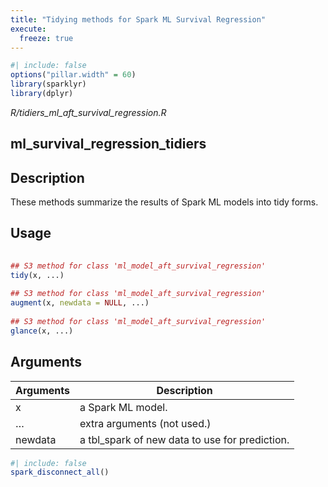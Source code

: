 ```yaml
---
title: "Tidying methods for Spark ML Survival Regression"
execute:
  freeze: true
---
```


```r
#| include: false
options("pillar.width" = 60)
library(sparklyr) 
library(dplyr)
```

*R/tidiers_ml_aft_survival_regression.R*

## ml_survival_regression_tidiers

## Description
 These methods summarize the results of Spark ML models into tidy forms. 


## Usage
```r
 
## S3 method for class 'ml_model_aft_survival_regression'
tidy(x, ...) 
 
## S3 method for class 'ml_model_aft_survival_regression'
augment(x, newdata = NULL, ...) 
 
## S3 method for class 'ml_model_aft_survival_regression'
glance(x, ...) 
```

## Arguments
|Arguments|Description|
|---|---|
| x | a Spark ML model. |
| ... | extra arguments (not used.) |
| newdata | a tbl_spark of new data to use for prediction. |








```r
#| include: false
spark_disconnect_all()
```
